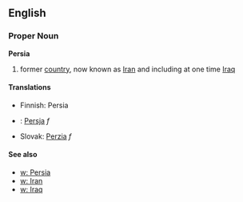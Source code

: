 ==English==
===Proper Noun===
'''Persia'''
#former [[country]], now known as [[Iran]] and including at one time [[Iraq]]
==== Translations ====
*Finnish: Persia
*{{pl}}: [[Persja]] ''f''
*Slovak: [[Perzia]] ''f''
====See also====
*[[w: Persia]]
*[[w: Iran]]
*[[w: Iraq]]